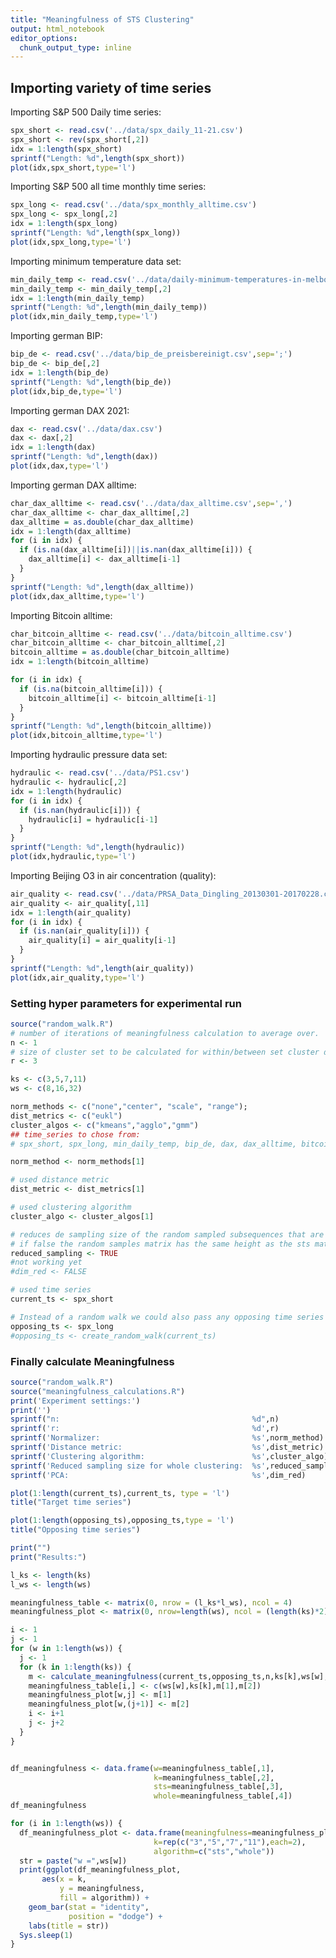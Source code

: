 ```yaml
---
title: "Meaningfulness of STS Clustering"
output: html_notebook
editor_options: 
  chunk_output_type: inline
---
```

## Importing variety of time series

Importing S&P 500 Daily time series:

```r
spx_short <- read.csv('../data/spx_daily_11-21.csv')
spx_short <- rev(spx_short[,2])
idx = 1:length(spx_short)
sprintf("Length: %d",length(spx_short))
plot(idx,spx_short,type='l')
```

Importing S&P 500 all time monthly time series:

```r
spx_long <- read.csv('../data/spx_monthly_alltime.csv')
spx_long <- spx_long[,2]
idx = 1:length(spx_long)
sprintf("Length: %d",length(spx_long))
plot(idx,spx_long,type='l')
```

Importing minimum temperature data set:

```r
min_daily_temp <- read.csv('../data/daily-minimum-temperatures-in-melbourne.csv')
min_daily_temp <- min_daily_temp[,2]
idx = 1:length(min_daily_temp)
sprintf("Length: %d",length(min_daily_temp))
plot(idx,min_daily_temp,type='l')
```

Importing german BIP:

```r
bip_de <- read.csv('../data/bip_de_preisbereinigt.csv',sep=';')
bip_de <- bip_de[,2]
idx = 1:length(bip_de)
sprintf("Length: %d",length(bip_de))
plot(idx,bip_de,type='l')
```

Importing german DAX 2021:

```r
dax <- read.csv('../data/dax.csv')
dax <- dax[,2]
idx = 1:length(dax)
sprintf("Length: %d",length(dax))
plot(idx,dax,type='l')
```

Importing german DAX alltime:

```r
char_dax_alltime <- read.csv('../data/dax_alltime.csv',sep=',')
char_dax_alltime <- char_dax_alltime[,2]
dax_alltime = as.double(char_dax_alltime)
idx = 1:length(dax_alltime)
for (i in idx) {
  if (is.na(dax_alltime[i])||is.nan(dax_alltime[i])) {
    dax_alltime[i] <- dax_alltime[i-1]
  }
}
sprintf("Length: %d",length(dax_alltime))
plot(idx,dax_alltime,type='l')
```

Importing Bitcoin alltime:

```r
char_bitcoin_alltime <- read.csv('../data/bitcoin_alltime.csv')
char_bitcoin_alltime <- char_bitcoin_alltime[,2]
bitcoin_alltime = as.double(char_bitcoin_alltime)
idx = 1:length(bitcoin_alltime)

for (i in idx) {
  if (is.na(bitcoin_alltime[i])) {
    bitcoin_alltime[i] <- bitcoin_alltime[i-1]
  }
}
sprintf("Length: %d",length(bitcoin_alltime))
plot(idx,bitcoin_alltime,type='l')
```

Importing hydraulic pressure data set:

```r
hydraulic <- read.csv('../data/PS1.csv')
hydraulic <- hydraulic[,2]
idx = 1:length(hydraulic)
for (i in idx) {
  if (is.nan(hydraulic[i])) {
    hydraulic[i] = hydraulic[i-1]
  }
}
sprintf("Length: %d",length(hydraulic))
plot(idx,hydraulic,type='l')
```

Importing Beijing O3 in air concentration (quality):

```r
air_quality <- read.csv('../data/PRSA_Data_Dingling_20130301-20170228.csv')
air_quality <- air_quality[,11]
idx = 1:length(air_quality)
for (i in idx) {
  if (is.nan(air_quality[i])) {
    air_quality[i] = air_quality[i-1]
  }
}
sprintf("Length: %d",length(air_quality))
plot(idx,air_quality,type='l')
```

### Setting hyper parameters for experimental run

```r
source("random_walk.R")
# number of iterations of meaningfulness calculation to average over.
n <- 1
# size of cluster set to be calculated for within/between set cluster distance.
r <- 3

ks <- c(3,5,7,11)
ws <- c(8,16,32)

norm_methods <- c("none","center", "scale", "range");
dist_metrics <- c("eukl")
cluster_algos <- c("kmeans","agglo","gmm")
## time_series to chose from:
# spx_short, spx_long, min_daily_temp, bip_de, dax, dax_alltime, bitcoin_alltime, hydraulic, quality

norm_method <- norm_methods[1]

# used distance metric
dist_metric <- dist_metrics[1]

# used clustering algorithm
cluster_algo <- cluster_algos[1]

# reduces de sampling size of the random sampled subsequences that are used for whole clustering
# if false the random samples matrix has the same height as the sts matrix
reduced_sampling <- TRUE
#not working yet
#dim_red <- FALSE

# used time series 
current_ts <- spx_short

# Instead of a random walk we could also pass any opposing time series
opposing_ts <- spx_long
#opposing_ts <- create_random_walk(current_ts)

```

### Finally calculate Meaningfulness

```r
source("random_walk.R")
source("meaningfulness_calculations.R")
print('Experiment settings:')
print('')
sprintf("n:                                           %d",n)
sprintf('r:                                           %d',r)
sprintf('Normalizer:                                  %s',norm_method)
sprintf('Distance metric:                             %s',dist_metric)
sprintf('Clustering algorithm:                        %s',cluster_algo)
sprintf('Reduced sampling size for whole clustering:  %s',reduced_sampling)
sprintf('PCA:                                         %s',dim_red)

plot(1:length(current_ts),current_ts, type = 'l')
title("Target time series")

plot(1:length(opposing_ts),opposing_ts,type = 'l')
title("Opposing time series")

print("")
print("Results:")

l_ks <- length(ks)
l_ws <- length(ws)

meaningfulness_table <- matrix(0, nrow = (l_ks*l_ws), ncol = 4)
meaningfulness_plot <- matrix(0, nrow=length(ws), ncol = (length(ks)*2))

i <- 1
j <- 1
for (w in 1:length(ws)) {
  j <- 1
  for (k in 1:length(ks)) {
    m <- calculate_meaningfulness(current_ts,opposing_ts,n,ks[k],ws[w],r,dist_metric,norm_method,cluster_algo,reduced_sampling,dim_red)
    meaningfulness_table[i,] <- c(ws[w],ks[k],m[1],m[2])
    meaningfulness_plot[w,j] <- m[1]
    meaningfulness_plot[w,(j+1)] <- m[2]
    i <- i+1
    j <- j+2
  }
}


df_meaningfulness <- data.frame(w=meaningfulness_table[,1],
                                k=meaningfulness_table[,2],
                                sts=meaningfulness_table[,3],
                                whole=meaningfulness_table[,4])
df_meaningfulness

for (i in 1:length(ws)) {
  df_meaningfulness_plot <- data.frame(meaningfulness=meaningfulness_plot[i,],
                                k=rep(c("3","5","7","11"),each=2),
                                algorithm=c("sts","whole"))
  str = paste("w =",ws[w])
  print(ggplot(df_meaningfulness_plot,                                      
       aes(x = k,
           y = meaningfulness,
           fill = algorithm)) +
    geom_bar(stat = "identity",
             position = "dodge") +
    labs(title = str))
  Sys.sleep(1)
}


``` 